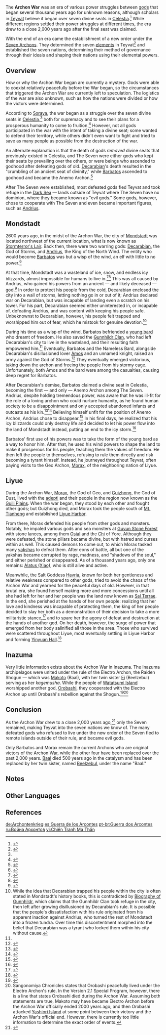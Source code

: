 {{Terminology Infobox
|title        = 
|image        = 
|type         = Historical Events
}}
The '''Archon War''' was an era of various power struggles between [[gods]] that began several thousand years ago for unknown reasons, although scholars in [[Teyvat]] believe it began over seven divine seats in [[Celestia]].<ref name="TLTF">{{Ref/Quest|Treasure Lost, Treasure Found (Part 1)}}</ref> While different regions settled their power struggles at different times, the era drew to a close 2,000 years ago after the final seat was claimed.

With the end of an era came the establishment of a new order under the [[The Seven|Seven Archons]]. They determined the seven [[element]]s in Teyvat<ref>{{Ref/Item|Achievement: Colors of the Rainbow}}</ref> and established the seven nations, determining their method of governance through their ideals and shaping their nations using their elemental powers.

==Overview==
How or why the Archon War began are currently a mystery. Gods were able to coexist relatively peacefully before the War began, so the circumstances that triggered the Archon War are currently left to speculation. The logistics of the war are also unknown, such as how the nations were divided or how the victors were determined.

According to [[Soraya]], the war began as a struggle over the seven divine seats in [[Celestia]],<ref name="TLTF" /> both for supremacy and to see their plans for a prosperous humanity to come to fruition.<ref>{{Ref/Item|Divine Body from Guyun}}</ref> However, not all gods participated in the war with the intent of taking a divine seat; some wanted to defend their territory, while others didn't even want to fight and tried to save as many people as possible from the destruction of the war.

An alternate explanation is that the death of gods ''removed'' divine seats that previously existed in Celestia, and The Seven were either gods who kept their seats by prevailing over the others, or were beings who ascended to godhood after defeating gods of old. [[Decarabian]]'s death resulted in the "crumbling of an ancient seat of divinity," while [[Barbatos]] ascended to godhood and became the Anemo Archon.<ref>{{Ref/CS|Venti|4}}</ref>

After The Seven were established, most defeated gods fled Teyvat and took refuge in the [[Dark Sea]] &mdash; lands outside of Teyvat where The Seven have no dominion, where they became known as "evil gods." Some gods, however, chose to cooperate with The Seven and even became important figures, such as [[Andrius]].

==Mondstadt==
2600 years ago, in the midst of the Archon War, the city of [[Mondstadt]] was located northwest of the current location, what is now known as [[Stormterror's Lair]]. Back then, there were two warring gods: [[Decarabian]], the God of Storms, and [[Andrius]], the King of the North Wind. The entity who would become [[Barbatos]] was but a wisp of the wind, an elf with little to no power.<ref>{{Ref/CS|Venti|3}}</ref>

At that time, Mondstadt was a wasteland of ice, snow, and endless icy blizzards, almost impossible for humans to live in.<ref>{{Ref/Item|Ring of Boreas}}</ref><ref name="BoG">{{Ref/Item|Biography of Gunnhildr}}</ref> This was all caused by Andrius, who gained his powers from an ancient &mdash; and likely deceased &mdash; god.<ref>{{Ref/Enemy|Wolf of the North Challenge}}</ref> In order to protect his people from the cold, Decarabian enclosed the city into a wall of storms, letting nothing go in or out of it; Andrius declared war on Decarabian, but was incapable of landing even a scratch on his tower. For his part, Decarabian seemed either uninterested in, or incapable of, defeating Andrius, and was content with keeping his people safe. Unbeknownst to Decarabian, however, his people felt trapped and worshipped him out of fear, which he mistook for genuine devotion.<ref group="Note">While the idea that Decarabian trapped his people within the city is often stated in Mondstadt's history books, this is contradicted by [[Biography of Gunnhildr]], which claims that the Gunnhildr Clan took refuge in the city, then left after growing disillusioned by Decarabian's rule. It is possible that the people's dissatisfaction with his rule originated from his apparent inaction against Andrius, who turned the rest of Mondstadt into a frozen tundra. Over time this discontentment morphed into the belief that Decarabian was a tyrant who locked them within his city without cause.</ref>

During his time as a wisp of the wind, Barbatos befriended a [[Nameless Bard|young bard]] who dreamt of freedom. He also saved the [[Gunnhildr Clan]], who had left Decarabian's city to live in the {{not a typo|frozen}} wasteland, and their resulting faith empowered him.<ref name="BoG" /> Eventually, Barbatos and the Nameless Bard, alongside Decarabian's disillusioned lover [[Amos]] and an unnamed knight, raised an army against the God of Storms.<ref>{{Ref/Weapon|Amos' Bow}}</ref> They eventually emerged victorious, taking down the archon and freeing the people from his stormy cage. Unfortunately, both Amos and the bard were among the casualties, causing deep regret for Barbatos.

After Decarabian's demise, Barbatos claimed a divine seat in Celestia, becoming the first &mdash; and only &mdash; Anemo Archon among The Seven. Andrius, despite holding tremendous power, was aware that he was ill-fit for the role of a loving archon who could nurture humanity, as he found human society to be a disappointment and only accepted abandoned infants and outcasts as his kin.<ref>{{Ref/Item|Boreal Wolf's Milk Tooth}}</ref><ref>{{Ref/Item|Boreal Wolf's Cracked Tooth}}</ref> Believing himself unfit for the position of Anemo Archon, Andrius chose to disappear.<ref>{{Ref/Item|Boreal Wolf's Nostalgia}}</ref> In his final days, he realized that his icy blizzards could only destroy life and decided to let his power flow into the land of Mondstadt instead, putting an end to the icy storm.<ref>{{Ref/Item|Spirit Locket of Boreas}}</ref>

Barbatos' first use of his powers was to take the form of the young bard as a way to honor him. After that, he used his wind powers to shape the land to make it prosperous for his people, teaching them the values of freedom. He then left the people to themselves, refusing to rule them directly and risk becoming a tyrant himself. Instead, he journeyed throughout Teyvat, often paying visits to the Geo Archon, [[Morax]], of the neighboring nation of Liyue.

==Liyue==
During the Archon War, [[Morax]], the God of Geo, and [[Guizhong]], the God of Dust, lived with the [[adepti]] and their people in the region now known as the [[Guili Plains]]. When the war began, they stood by each other and fought other gods; but Guizhong died, and Morax took the people south of [[Mt. Tianheng]] and established [[Liyue Harbor]].

From there, Morax defended his people from other gods and monsters. Notably, he impaled various gods and sea monsters at [[Guyun Stone Forest]] with stone lances, among them [[Osial]] and the [[Chi]] of Yore. Although they were defeated, the stone pillars became divine, but with hatred and curses within as well. This caused demons to come out, to which Morax tasked many [[yaksha]]s to defeat them. After eons of battle, all but one of the yakshas became corrupted by rage, madness, and "shadows of the soul," and either perished or disappeared. As of a thousand years ago, only one remains: [[Xiao|Alatus (Xiao)]], who is still alive and active.

Meanwhile, the Salt Goddess [[Havria]], known for both her gentleness and relative weakness compared to other gods, tried to avoid the chaos of the Archon War and yearned for the peaceful days of old. However, in that brutal era, she found herself making more and more concessions until all she had left for her and her people was the land now known as [[Sal Terrae]]. In the end, she perished at the hands of her own people: realizing that her love and kindness was incapable of protecting them, the king of her people decided to slay her both as a demonstration of their decision to take a more militaristic stance,<ref>{{Ref/Book|Diary of Roald the Adventurer|1|title=Sal Terrae}}</ref> and to spare her the agony of defeat and destruction at the hands of another god. On her death, however, the surge of power that emerged from her body salinified all those in the area. Those who survived were scattered throughout Liyue, most eventually settling in Liyue Harbor and forming [[Yinyuan Hall]].<ref>{{Ref/Quest|Farewell, Sweet Salt}}</ref>

==Inazuma==
Very little information exists about the Archon War in Inazuma. The Inazuma archipelagos were united under the rule of the Electro Archon, the Raiden Shogun &mdash; which was [[Makoto]] (Baal), with her twin sister [[Ei]] (Beelzebul) serving as her ''kagemusha''. While the people of [[Watatsumi Island]] worshipped another god, [[Orobashi]], they cooperated with the Electro Archon up until Orobashi's rebellion against the Shogun.<ref>{{Ref/Item|Sangonomiya Chronicles}}</ref><ref group="Note">Sangonomiya Chronicles states that Orobashi peacefully lived under the Electro Archon's rule. In the Version 2.1 Special Program, however, there is a line that states Orobashi died during the Archon War. Assuming both statements are true, Makoto may have became Electro Archon before the Archon War officially ended 2000 years ago, and then Orobashi attacked [[Yashiori Island]] at some point between their victory and the Archon War's official end. However, there is currently too little information to determine the exact order of events.</ref>

==Conclusion==
As the Archon War drew to a close 2,000 years ago,<ref>{{Ref/Quest|Equilibrium}}</ref> only the Seven remained, making Teyvat into the seven nations we know of. The many defeated gods who refused to live under the new order of the Seven fled to remote islands outside of their rule, and became evil gods.

Only Barbatos and Morax remain the current Archons who are original victors of the Archon War, while the other four have been replaced over the past 2,000 years. [[Makoto|Baal]] died 500 years ago in the catalysm and has been replaced by her twin sister, named [[Beelzebul]], under the name "Baal."

==Notes==
{{Reflist|note=1}}

==Other Languages==
{{Other Languages
|en       = Archon War
|zhs      = 魔神战争
|zhs_rm   = Móshén Zhànzhēng
|zht      = 魔神戰爭
|zht_rm   = Móshén Zhànzhēng
|zh_tl    = War of the Demon Gods<!--Archon or God?-->
|ja       = {{Rubi|魔|ま|神|じん|戦|せん|争|そう}}
|ja_rm    = Majin Sensou
|ja_tl    = War of the Demon Gods
|ko       = {{tt|마신|魔神}} {{tt|전쟁|戰爭}}
|ko_rm    = Masin Jeonjaeng
|ko_tl    = War of the Demon Gods
|es       = Guerra de los Arcontes
|es_tl    = War of the Archons
|fr       = Guerre des Archons
|fr_tl    = War of the Archons
|ru       = Война Архонтов
|ru_tl    = 
|th       = สงครามเทพอสูร
|th_rm    = Songkhram thep asun
|th_tl    = 
|vi       = {{tt|Chiến Tranh|战争}} {{tt|Ma Thần|魔神}} / {{tt|Trận Chiến|陣戰}} {{tt|Ma Thần|魔神}}
|vi_tl    = War of the Demon Gods / Battle of the Demon Gods
|de       = Archontenkrieg
|de_tl    = Archon War
|id       = Perang Archon
|id_tl    = Archon War
|pt       = Guerra dos Arcontes
|pt_tl    = War of the Archons
}}

==References==
{{Reflist|2}}

[[de:Archontenkrieg]]
[[es:Guerra de los Arcontes]]
[[pt-br:Guerra dos Arcontes]]
[[ru:Война Архонтов]]
[[vi:Chiến Tranh Ma Thần]]